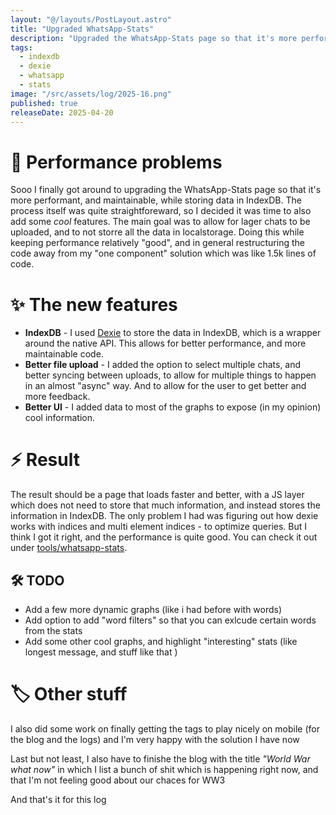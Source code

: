 ```yaml
---
layout: "@/layouts/PostLayout.astro"
title: "Upgraded WhatsApp-Stats"
description: "Upgraded the WhatsApp-Stats page so that it's more performant, and maintainable, while storing datain IndexDB."
tags:
  - indexdb
  - dexie
  - whatsapp
  - stats
image: "/src/assets/log/2025-16.png"
published: true
releaseDate: 2025-04-20
---
```


# 🐢 Performance problems

Sooo I finally got around to upgrading the WhatsApp-Stats page so that it's more performant, and maintainable, while storing data in IndexDB. The process itself was quite straightforeward, so I decided it was time to also add some _cool_ features.
The main goal was to allow for lager chats to be uploaded, and to not storre all the data in localstorage. Doing this while keeping performance relatively "good", and in general restructuring the code away from my "one component" solution which was like 1.5k lines of code.

# ✨ The new features

- **IndexDB** - I used [Dexie](https://dexie.org/) to store the data in IndexDB, which is a wrapper around the native API. This allows for better performance, and more maintainable code.
- **Better file upload** - I added the option to select multiple chats, and better syncing between uploads, to allow for multiple things to happen in an almost "async" way. And to allow for the user to get better and more feedback.
- **Better UI** - I added data to most of the graphs to expose (in my opinion) cool information.

# ⚡ Result

The result should be a page that loads faster and better, with a JS layer which does not need to store that much information, and instead stores the information in IndexDB. The only problem I had was figuring out how dexie works with indices and multi element indices - to optimize queries. But I think I got it right, and the performance is quite good. You can check it out under [tools/whatsapp-stats](/tools/whatsapp-stats/).

## 🛠️ TODO

- Add a few more dynamic graphs (like i had before with words)
- Add option to add "word filters" so that you can exlcude certain words from the stats
- Add some other cool graphs, and highlight "interesting" stats (like longest message, and stuff like that )

# 🏷️ Other stuff

I also did some work on finally getting the tags to play nicely on mobile (for the blog and the logs) and I'm very happy with the solution I have now

Last but not least, I also have to finishe the blog with the title _"World War what now"_ in which I list a bunch of shit which is happening right now, and that I'm not feeling good about our chaces for WW3

And that's it for this log
